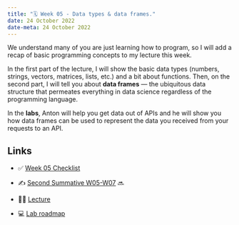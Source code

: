 ---
title: "🗓️ Week 05 - Data types & data frames."
date: 24 October 2022
date-meta: 24 October 2022
---

We understand many of you are just learning how to program, so I will add a recap of basic programming concepts to my lecture this week. 

In the first part of the lecture, I will show the basic data types (numbers, strings, vectors, matrices, lists, etc.) and a bit about functions. Then, on the second part, I will tell you about **data frames** — the ubiquitous data structure that permeates everything in data science regardless of the programming language.

In the <strong>labs</strong>, Anton will help you get data out of APIs and he will show you how data frames can be used to represent the data you received from your requests to an API.

## Links

- ✅ [Week 05 Checklist](/weeks/week05/checklist.qmd)

- ✍️ [Second Summative W05-W07](#) 🔜 

- 👨‍🏫 [Lecture](/weeks/week05/lecture.qmd)

- 💻 [Lab roadmap](/weeks/week05/lab.qmd)